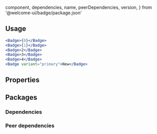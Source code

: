 
  component,
  dependencies,
  name,
  peerDependencies,
  version,
} from '@welcome-ui/badge/package.json'

<Showcase
  version={version}
  name={name}
  component={component}
  description="Badge is the Tag component with small size."
/>

## Usage

```jsx row
<Badge>{0}</Badge>
<Badge>{1}</Badge>
<Badge>2</Badge>
<Badge>3</Badge>
<Badge>4</Badge>
<Badge variant="primary">New</Badge>
```

## Properties

<Props propTypes={props.propTypes.Badge} />

## Packages

### Dependencies

<Dependencies dependencies={dependencies} />

### Peer dependencies

<Dependencies dependencies={peerDependencies} />

<Pagination />
